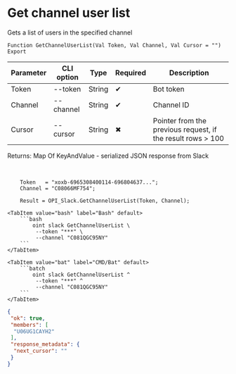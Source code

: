 ﻿---
sidebar_position: 2
---


# Get channel user list
 Gets a list of users in the specified channel



`Function GetChannelUserList(Val Token, Val Channel, Val Cursor = "") Export`

  | Parameter | CLI option | Type | Required | Description |
  |-|-|-|-|-|
  | Token | --token | String | &#x2714; | Bot token |
  | Channel | --channel | String | &#x2714; | Channel ID |
  | Cursor | --cursor | String | &#x2716; | Pointer from the previous request, if the result rows > 100 |

  
  Returns:  Map Of KeyAndValue - serialized JSON response from Slack

<br/>




```bsl title="1C:Enterprise/OneScript code example"
    Token   = "xoxb-6965308400114-696804637...";
    Channel = "C08066MF754";

    Result = OPI_Slack.GetChannelUserList(Token, Channel);
```
 

 <Tabs>
  
    <TabItem value="bash" label="Bash" default>
        ```bash
            oint slack GetChannelUserList \
             --token "***" \
             --channel "C081QGC95NY"
        ```
    </TabItem>
  
    <TabItem value="bat" label="CMD/Bat" default>
        ```batch
            oint slack GetChannelUserList ^
             --token "***" ^
             --channel "C081QGC95NY"
        ```
    </TabItem>
</Tabs>


```json title="Result"
{
 "ok": true,
 "members": [
  "U06UG1CAYH2"
 ],
 "response_metadata": {
  "next_cursor": ""
 }
}
```
